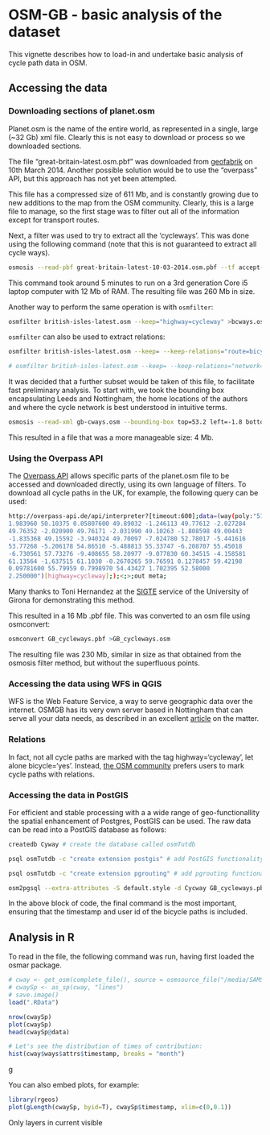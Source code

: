 OSM-GB - basic analysis of the dataset
========================================================

This vignette describes how to load-in and undertake basic analysis of cycle 
path data in OSM.

## Accessing the data

### Downloading sections of planet.osm

Planet.osm is the name of the entire world, as represented in a single, large (~32 Gb)
xml file. Clearly this is not easy to download or process so we downloaded sections.

The file "great-britain-latest.osm.pbf" was downloaded from [geofabrik](http://download.geofabrik.de/europe/great-britain.html) on 10th March 2014. Another possible solution would be 
to use the "overpass" API, but this approach has not yet been attempted.

This file has a compressed size of 611 Mb, and is constantly growing due to new 
additions to the map from the OSM community. Clearly, this is a large file to manage, 
so the first stage was to filter out all of the information except for transport routes.



Next, a filter was used to try to extract all the 'cycleways'.
This was done using the following command (note that this is not guaranteed to extract all cycle ways).

```bash
osmosis --read-pbf great-britain-latest-10-03-2014.osm.pbf --tf accept-ways highway=cycleway --used-node --write-xml gb-cways.osm
```

This command took around 5 minutes to run on a 3rd generation Core i5 laptop computer with 12 Mb of RAM.
The resulting file was 260 Mb in size.

Another way to perform the same operation is with `osmfilter`:

```bash
osmfilter british-isles-latest.osm --keep="highway=cycleway" >bcways.osm
```

`osmfilter` can also be used to extract relations:

```bash
osmfilter british-isles-latest.osm --keep= --keep-relations="route=bicycle" --out-osm >cycle-rels.osm
```

```r
# osmfilter british-isles-latest.osm --keep= --keep-relations="network=ncn" --out-osm >cycle-rels-network=osm.osm
```


It was decided that a further subset would be taken of this file, to facilitate fast preliminary analysis. To start with, we took the bounding box 
encapsulating Leeds and Nottingham, the home locations of the authors and where
the cycle network is best understood in intuitive terms.

```bash
osmosis --read-xml gb-cways.osm --bounding-box top=53.2 left=-1.8 bottom=52.7 right=-1.3 --write-xml NottLeedsCways.osm
```
This resulted in a file that was a more manageable size: 4 Mb.

### Using the Overpass API

The [Overpass API](http://wiki.openstreetmap.org/wiki/Overpass_API) allows specific
parts of the planet.osm file to be accessed and downloaded directly, using its 
own language of filters. To download all cycle paths in the UK, for example, 
the following query can be used:

```bash
http://overpass-api.de/api/interpreter?[timeout:600];data=(way(poly:"51.33770 
1.983960 50.10375 0.05807600 49.89032 -1.246113 49.77612 -2.027284 
49.76352 -2.020900 49.76171 -2.031990 49.10263 -1.808598 49.00443 
-1.835368 49.15592 -3.940324 49.70097 -7.024780 52.78017 -5.441616 
53.77268 -5.206178 54.86510 -5.488813 55.33747 -6.208707 55.45018 
-6.730561 57.73276 -9.408655 58.20977 -9.077830 60.34515 -4.158581 
61.13564 -1.637515 61.1030 -0.2670265 59.76591 0.1278457 59.42198 
0.09781600 55.79959 0.7998970 54.43427 1.702395 52.58000 
2.250000")[highway=cycleway];);<;>;out meta;
```

Many thanks to Toni Hernandez at the 
[SIGTE](http://www.sigte.udg.edu/sigte_en/) service of the University 
of Girona for demonstrating this method. 

This resulted in a 16 Mb .pbf file. This was converted to an osm file using osmconvert:

```r
osmconvert GB_cycleways.pbf >GB_cycleways.osm
```

The resulting file was 230 Mb, similar in size as that obtained from the 
osmosis filter method, but without the superfluous points. 

### Accessing the data using WFS in QGIS

WFS is the Web Feature Service, a way to serve geographic data
over the internet. OSMGB has its very own server based in Nottingham that 
can serve all your data needs, as described in an excellent 
[article](http://elogeo.nottingham.ac.uk/xmlui/bitstream/url/157/1/FOSS4Gworkshop.pdf) 
on the 
matter. 

### Relations

In fact, not all cycle paths are marked with the tag highway='cycleway', 
let alone bicycle='yes'. Instead, 
[the OSM community](http://wiki.openstreetmap.org/wiki/Cycle_routes) 
prefers users to mark cycle paths with relations.


### Accessing the data in PostGIS

For efficient and stable processing with a a wide range of geo-functionallity 
the spatial enhancement of Postgres, PostGIS can be used. The raw data can be 
read into a PostGIS database as follows:

```bash
createdb Cyway # create the database called osmTutdb

psql osmTutdb -c "create extension postgis" # add PostGIS functionality

psql osmTutdb -c "create extension pgrouting" # add pgrouting functionality (not essential)

osm2pgsql --extra-attributes -S default.style -d Cycway GB_cycleways.pbf 
```

In the above block of code, the final command is the most important, 
ensuring that the timestamp and user id of the bicycle paths is included.

## Analysis in R

To read in the file, the following command was run, having first loaded the 
osmar package.

```r
# cway <- get_osm(complete_file(), source = osmsource_file("/media/SAMSUNG/geodata/osm-data/NottLeedsCways.osm"))
# cwaySp <- as_sp(cway, "lines")
# save.image()
load(".RData")

nrow(cwaySp)
plot(cwaySp)
head(cwaySp@data)

# Let's see the distribution of times of contribution:
hist(cway$ways$attrs$timestamp, breaks = "month")
```

g

You can also embed plots, for example:

```r
library(rgeos)
plot(gLength(cwaySp, byid=T), cwaySp$timestamp, xlim=c(0,0.1))
```

Only layers in current visible 

